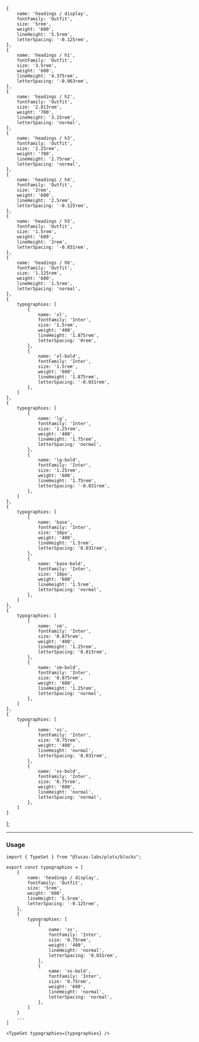 
<Meta title="Plots/TypeSet" />

    {
        name: 'headings / display',
        fontFamily: 'Outfit',
        size: '5rem',
        weight: '600',
        lineHeight: '5.5rem',
        letterSpacing: '-0.125rem',
    },
    {
        name: 'headings / h1',
        fontFamily: 'Outfit',
        size: '3.5rem',
        weight: '600',
        lineHeight: '4.375rem',
        letterSpacing: '-0.063rem',
    },
    {
        name: 'headings / h2',
        fontFamily: 'Outfit',
        size: '2.813rem',
        weight: '700',
        lineHeight: '3.25rem',
        letterSpacing: 'normal',
    },
    {
        name: 'headings / h3',
        fontFamily: 'Outfit',
        size: '2.25rem',
        weight: '700',
        lineHeight: '2.75rem',
        letterSpacing: 'normal',
    },
    {
        name: 'headings / h4',
        fontFamily: 'Outfit',
        size: '2rem',
        weight: '600',
        lineHeight: '2.5rem',
        letterSpacing: '-0.125rem',
    },
    {
        name: 'headings / h5',
        fontFamily: 'Outfit',
        size: '1.5rem',
        weight: '600',
        lineHeight: '2rem',
        letterSpacing: '-0.031rem',
    },
    {
        name: 'headings / h6',
        fontFamily: 'Outfit',
        size: '1.125rem',
        weight: '600',
        lineHeight: '1.5rem',
        letterSpacing: 'normal',
    },
    {
        typographies: [
            {
                name: 'xl',
                fontFamily: 'Inter',
                size: '1.5rem',
                weight: '400',
                lineHeight: '1.875rem',
                letterSpacing: '0rem',
            }, 
            {
                name: 'xl-bold',
                fontFamily: 'Inter',
                size: '1.5rem',
                weight: '600',
                lineHeight: '1.875rem',
                letterSpacing: '-0.031rem',
            },            
        ]
    },
    {
        typographies: [
            {
                name: 'lg',
                fontFamily: 'Inter',
                size: '1.25rem',
                weight: '400',
                lineHeight: '1.75rem',
                letterSpacing: 'normal',
            }, 
            {
                name: 'lg-bold',
                fontFamily: 'Inter',
                size: '1.25rem',
                weight: '600',
                lineHeight: '1.75rem',
                letterSpacing: '-0.031rem',
            },
        ]
    },
    {
        typographies: [
            {
                name: 'base',
                fontFamily: 'Inter',
                size: '16px',
                weight: '400',
                lineHeight: '1.5rem',
                letterSpacing: '0.031rem',
            }, 
            {
                name: 'base-bold',
                fontFamily: 'Inter',
                size: '16px',
                weight: '600',
                lineHeight: '1.5rem',
                letterSpacing: 'normal',
            },
        ]
    },
    {
        typographies: [
            {
                name: 'sm',
                fontFamily: 'Inter',
                size: '0.875rem',
                weight: '400',
                lineHeight: '1.25rem',
                letterSpacing: '0.013rem',
            }, 
            {
                name: 'sm-bold',
                fontFamily: 'Inter',
                size: '0.875rem',
                weight: '600',
                lineHeight: '1.25rem',
                letterSpacing: 'normal',
            },
        ]
    },
    {
        typographies: [
            {
                name: 'xs',
                fontFamily: 'Inter',
                size: '0.75rem',
                weight: '400',
                lineHeight: 'normal',
                letterSpacing: '0.031rem',
            }, 
            {
                name: 'xs-bold',
                fontFamily: 'Inter',
                size: '0.75rem',
                weight: '600',
                lineHeight: 'normal',
                letterSpacing: 'normal',
            },
        ]
    }
];


<TypeSet typographies={typographies} />


------

### Usage

```tsx
import { TypeSet } from "@lucas-labs/plots/blocks";

export const typographies = [
    {
        name: 'headings / display',
        fontFamily: 'Outfit',
        size: '5rem',
        weight: '600',
        lineHeight: '5.5rem',
        letterSpacing: '-0.125rem',
    },
    {
        typographies: [
            {
                name: 'xs',
                fontFamily: 'Inter',
                size: '0.75rem',
                weight: '400',
                lineHeight: 'normal',
                letterSpacing: '0.031rem',
            }, 
            {
                name: 'xs-bold',
                fontFamily: 'Inter',
                size: '0.75rem',
                weight: '600',
                lineHeight: 'normal',
                letterSpacing: 'normal',
            },
        ]
    }
    ...
]

<TypeSet typographies={typographies} />

```
